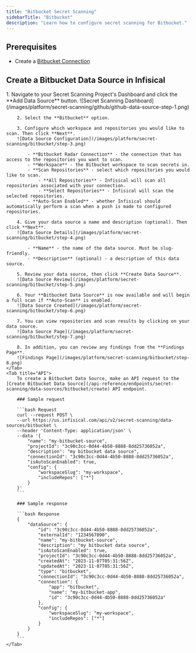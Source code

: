 ```yaml
---
title: "Bitbucket Secret Scanning"
sidebarTitle: "Bitbucket"
description: "Learn how to configure secret scanning for Bitbucket."
---
```


## Prerequisites

- Create a [Bitbucket Connection](/integrations/app-connections/bitbucket)

## Create a Bitbucket Data Source in Infisical

<Tabs>
    <Tab title="Infisical UI">
        1. Navigate to your Secret Scanning Project's Dashboard and click the **Add Data Source** button.
        ![Secret Scanning Dashboard](/images/platform/secret-scanning/github/github-data-source-step-1.png)

        2. Select the **Bitbucket** option.

        3. Configure which workspace and repositories you would like to scan. Then click **Next**.
        ![Data Source Configuration](/images/platform/secret-scanning/bitbucket/step-3.png)

            - **Bitbucket Radar Connection** - the connection that has access to the repositories you want to scan.
            - **Workspace** - the Bitbucket workspace to scan secrets in.
            - **Scan Repositories** - select which repositories you would like to scan.
                - **All Repositories** - Infisical will scan all repositories associated with your connection.
                - **Select Repositories** - Infisical will scan the selected repositories.
            - **Auto-Scan Enabled** - whether Infisical should automatically perform a scan when a push is made to configured repositories.

        4. Give your data source a name and description (optional). Then click **Next**.
        ![Data Source Details](/images/platform/secret-scanning/bitbucket/step-4.png)

            - **Name** - the name of the data source. Must be slug-friendly.
            - **Description** (optional) - a description of this data source.

        5. Review your data source, then click **Create Data Source**.
        ![Data Source Review](/images/platform/secret-scanning/bitbucket/step-5.png)

        6. Your **Bitbucket Data Source** is now available and will begin a full scan if **Auto-Scan** is enabled.
        ![Data Source Created](/images/platform/secret-scanning/bitbucket/step-6.png)

        7. You can view repositories and scan results by clicking on your data source.
        ![Data Source Page](/images/platform/secret-scanning/bitbucket/step-7.png)

        8. In addition, you can review any findings from the **Findings Page**.
        ![Findings Page](/images/platform/secret-scanning/bitbucket/step-8.png)
    </Tab>
    <Tab title="API">
        To create a Bitbucket Data Source, make an API request to the [Create Bitbucket Data Source](/api-reference/endpoints/secret-scanning/data-sources/bitbucket/create) API endpoint.

        ### Sample request

        ```bash Request
        curl --request POST \
        --url https://us.infisical.com/api/v2/secret-scanning/data-sources/bitbucket \
        --header 'Content-Type: application/json' \
        --data '{
            "name": "my-bitbucket-source",
            "projectId": "3c90c3cc-0d44-4b50-8888-8dd25736052a",
            "description": "my bitbucket data source",
            "connectionId": "3c90c3cc-0d44-4b50-8888-8dd25736052a",
            "isAutoScanEnabled": true,
            "config": {
                "workspaceSlug": "my-workspace",
                "includeRepos": ["*"]
            }
        }'
        ```

        ### Sample response

        ```bash Response
        {
            "dataSource": {
                "id": "3c90c3cc-0d44-4b50-8888-8dd25736052a",
                "externalId": "1234567890",
                "name": "my-bitbucket-source",
                "description": "my bitbucket data source",
                "isAutoScanEnabled": true,
                "projectId": "3c90c3cc-0d44-4b50-8888-8dd25736052a",
                "createdAt": "2023-11-07T05:31:56Z",
                "updatedAt": "2023-11-07T05:31:56Z",
                "type": "bitbucket",
                "connectionId": "3c90c3cc-0d44-4b50-8888-8dd25736052a",
                "connection": {
                    "app": "bitbucket",
                    "name": "my-bitbucket-app",
                    "id": "3c90c3cc-0d44-4b50-8888-8dd25736052a"
                },
                "config": {
                    "workspaceSlug": "my-workspace",
                    "includeRepos": ["*"]
                }
            }
        }
        ```
    </Tab>
</Tabs>
